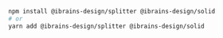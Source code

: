 ```bash
npm install @ibrains-design/splitter @ibrains-design/solid
# or
yarn add @ibrains-design/splitter @ibrains-design/solid
```
